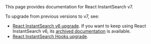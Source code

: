 <Accordion title="React InstantSearch versions" icon="react">
  This page provides documentation for React InstantSearch v7.

  To upgrade from previous versions to v7, see:

  - [React InstantSearch v6 upgrade](https://www.algolia.com/doc/guides/building-search-ui/upgrade-guides/react/#migrate-from-react-instantsearch-v6-to-react-instantsearch-v7). If you want to keep using React InstantSearch v6, its [archived documentation](https://www.algolia.com/doc/deprecated/instantsearch/react/v6/api-reference/instantsearch/) is available.
  - [React InstantSearch Hooks upgrade](https://www.algolia.com/doc/guides/building-search-ui/upgrade-guides/react/#migrate-from-react-instantsearch-hooks-to-react-instantsearch-v7).
</Accordion>